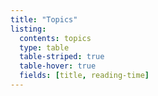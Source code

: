 ```yaml
---
title: "Topics"
listing:
  contents: topics
  type: table
  table-striped: true
  table-hover: true
  fields: [title, reading-time]
---
```


